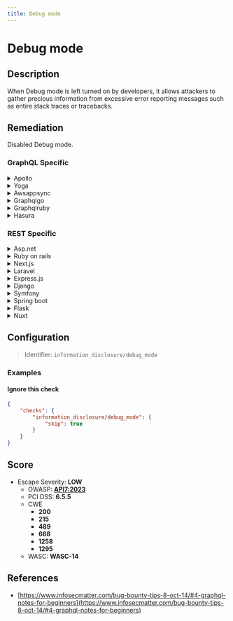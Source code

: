 ```yaml
---
title: Debug mode
---
```


# Debug mode

## Description

When Debug mode is left turned on by developers, it allows attackers to gather precious information from excessive error reporting messages such as entire stack traces or tracebacks.


## Remediation

Disabled Debug mode.



### GraphQL Specific

<details>
    <summary>Apollo</summary>

Ensure that Apollo Server is running in production mode, which disables detailed error messages that could leak sensitive information.

</details>

<details>
    <summary>Yoga</summary>

Disable debug mode in Yoga by setting the 'debug' option to 'false' to prevent leaking error details.

</details>

<details>
    <summary>Awsappsync</summary>

Configure AWS AppSync error policies to restrict error message details in production environments.

</details>

<details>
    <summary>Graphqlgo</summary>

For graphql-go, ensure that the handler does not expose debug information in production by controlling the 'debug' property.

</details>

<details>
    <summary>Graphqlruby</summary>

In GraphQL-Ruby, disable detailed error messages by configuring the context or using a production-ready setup.

</details>

<details>
    <summary>Hasura</summary>

Turn off the 'graphql-engine' debug mode in Hasura by setting the 'HASURA_GRAPHQL_DEV_MODE' environment variable to 'false'.

</details>


### REST Specific

<details>
    <summary>Asp.net</summary>

Configure custom error pages and disable detailed error reporting in production for ASP.NET applications.

</details>

<details>
    <summary>Ruby on rails</summary>

In Ruby on Rails, configure the 'config.consider_all_requests_local' setting to 'false' in the production environment to prevent detailed error reports.

</details>

<details>
    <summary>Next.js</summary>

For Next.js applications, ensure that the 'NODE_ENV' environment variable is set to 'production' to disable stack traces in error messages.

</details>

<details>
    <summary>Laravel</summary>

In Laravel, set the 'APP_DEBUG' environment variable to 'false' in the '.env' file to turn off debug mode.

</details>

<details>
    <summary>Express.js</summary>

Use the 'NODE_ENV' environment variable to set the Express.js application to production mode, which limits error output.

</details>

<details>
    <summary>Django</summary>

In Django, set 'DEBUG' to 'False' in the settings module to prevent the display of detailed error information.

</details>

<details>
    <summary>Symfony</summary>

For Symfony applications, ensure that the 'APP_ENV' variable is set to 'prod' and 'APP_DEBUG' is set to '0' to suppress verbose error output.

</details>

<details>
    <summary>Spring boot</summary>

In Spring Boot, configure 'server.error.include-stacktrace' to 'never' to avoid exposing stack traces in error responses.

</details>

<details>
    <summary>Flask</summary>

Set the 'FLASK_ENV' environment variable to 'production' and disable the debug mode in Flask to reduce error verbosity.

</details>

<details>
    <summary>Nuxt</summary>

Ensure Nuxt.js is running in production mode by setting the 'NODE_ENV' environment variable to 'production', which disables stack traces in error messages.

</details>

## Configuration

> Identifier: `information_disclosure/debug_mode`



### Examples



#### Ignore this check

```json
{
    "checks": {
        "information_disclosure/debug_mode": {
            "skip": true
        }
    }
}
```




## Score

- Escape Severity: **<span className="low-severity">LOW</span>**
  - OWASP: **[API7:2023](https://github.com/OWASP/API-Security/blob/master/editions/2023/en/0xa7-server-side-request-forgery.md)**
  - PCI DSS: **6.5.5**
  - CWE
    - **200**
    - **215**
    - **489**
    - **668**
    - **1258**
    - **1295**
  - WASC: **WASC-14**
  
  






## References

- [https://www.infosecmatter.com/bug-bounty-tips-8-oct-14/#4-graphql-notes-for-beginners](https://www.infosecmatter.com/bug-bounty-tips-8-oct-14/#4-graphql-notes-for-beginners)
  